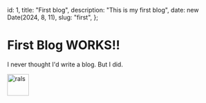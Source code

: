   id: 1,
  title: "First blog",
  description: "This is my first blog",
  date: new Date(2024, 8, 11),
  slug: "first",
};

# First Blog WORKS!!

I never thought I'd write a blog. But I did.


<Tooltip label="HEEELP! I think I'm going to throw up" position="right">
  <img src="/images/sprites/ralsei_spinning.gif" alt="rals" width="50" />
</Tooltip>
